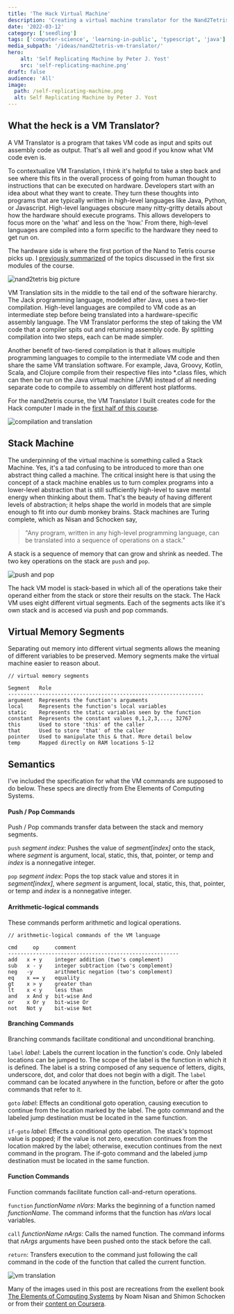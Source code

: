 ```yaml
---
title: 'The Hack Virtual Machine'
description: 'Creating a virtual machine translator for the Nand2Tetris course'
date: '2022-03-12'
category: ['seedling']
tags: ['computer-science', 'learning-in-public', 'typescript', 'java']
media_subpath: '/ideas/nand2tetris-vm-translator/'
hero:
    alt: 'Self Replicating Machine by Peter J. Yost'
    src: 'self-replicating-machine.png'
draft: false
audience: 'All'
image:
  path: /self-replicating-machine.png
  alt: Self Replicating Machine by Peter J. Yost
---
```


## What the heck is a VM Translator?

A VM Translator is a program that takes VM code as input and spits out assembly code as output. That's all well and good if you know what VM code even is.

To contextualize VM Translation, I think it's helpful to take a step back and see where this fits in the overall process of going from human thought to instructions that can be executed on hardware. Developers start with an idea about what they want to create. They turn these thoughts into programs that are typically written in high-level languages like Java, Python, or Javascript. High-level languages obscure many nitty-gritty details about how the hardware should execute programs. This allows developers to focus more on the 'what' and less on the 'how.' From there, high-level languages are compiled into a form specific to the hardware they need to get run on.

The hardware side is where the first portion of the Nand to Tetris course picks up. I [previously summarized](/ideas/nand2tetris-part1) of the topics discussed in the first six modules of the course.

![nand2tetris big picture](nand2tetris-big-picture-custom.png)

VM Translation sits in the middle to the tail end of the software hierarchy. The Jack programming language, modeled after Java, uses a two-tier compilation. High-level languages are compiled to VM code as an intermediate step before being translated into a hardware-specific assembly language. The VM Translator performs the step of taking the VM code that a compiler spits out and returning assembly code. By splitting compilation into two steps, each can be made simpler.

Another benefit of two-tiered compilation is that it allows multiple programming languages to compile to the intermediate VM code and then share the same VM translation software. For example, Java, Groovy, Kotlin, Scala, and Clojure compile from their respective files into \*.class files, which can then be run on the Java virtual machine (JVM) instead of all needing separate code to compile to assembly on different host platforms.

For the nand2tetris course, the VM Translator I built creates code for the Hack computer I made in the [first half of this course](/ideas/nand2tetris-part1).

![compilation and translation](compilation-and-translation.png)

## Stack Machine

The underpinning of the virtual machine is something called a Stack Machine. Yes, it's a tad confusing to be introduced to more than one abstract thing called a machine. The critical insight here is that using the concept of a stack machine enables us to turn complex programs into a lower-level abstraction that is still sufficiently high-level to save mental energy when thinking about them. That's the beauty of having different levels of abstraction; it helps shape the world in models that are simple enough to fit into our dumb monkey brains. Stack machines are Turing complete, which as Nisan and Schocken say,

> "Any program, written in any high-level programming language, can be translated into a sequence of operations on a stack."

A stack is a sequence of memory that can grow and shrink as needed. The two key operations on the stack are `push` and `pop`.

![push and pop](push-pop.png)

The hack VM model is stack-based in which all of the operations take their operand either from the stack or store their results on the stack. The Hack VM uses eight different virtual segments. Each of the segments acts like it's own stack and is accesed via push and pop commands.

## Virtual Memory Segments

Separating out memory into different virtual segments allows the meaning of different variables to be preserved. Memory segments make the virtual machine easier to reason about.

```
// virtual memory segments

Segment   Role
---------------------------------------------------------------
argument  Represents the function's arguments
local     Represents the function's local variables
static    Represents the static variables seen by the function
constant  Represents the constant values 0,1,2,3,..., 32767
this      Used to store 'this' of the caller
that      Used to store 'that' of the caller
pointer   Used to manipulate this & that. More detail below
temp      Mapped directly on RAM locations 5-12
```

## Semantics

I've included the specification for what the VM commands are supposed to do below. These specs are directly from Ehe Elements of Computing Systems.

#### Push / Pop Commands

Push / Pop commands transfer data between the stack and memory segments.

`push` _segment index_: Pushes the value of _segment[index]_ onto the stack, where _segment_ is argument, local, static, this, that, pointer, or temp and _index_ is a nonnegative integer.

`pop` _segment index_: Pops the top stack value and stores it in _segment[index]_, where _segment_ is argument, local, static, this, that, pointer, or temp and _index_ is a nonnegative integer.

#### Arrithmetic-logical commands

These commands perform arithmetic and logical operations.

```
// arithmetic-logical commands of the VM language

cmd     op     comment
-------------------------------------------------------
add   x + y    integer addition (two's complement)
sub   x - y    integer subtraction (two's complement)
neg   -y       arithmetic negation (two's complement)
eq    x == y   equality
gt    x > y    greater than
lt    x < y    less than
and   x And y  bit-wise And
or    x Or y   bit-wise Or
not   Not y    bit-wise Not
```

#### Branching Commands

Branching commands facilitate conditional and unconditional branching.

`label` _label_: Labels the current location in the function's code. Only labeled locations can be jumped to. The scope of the label is the function in which it is defined. The label is a string composed of any sequence of letters, digits, underscore, dot, and color that does not begin with a digit. The `label` command can be located anywhere in the function, before or after the goto commands that refer to it.

`goto` _label_: Effects an conditional goto operation, causing execution to continue from the location marked by the label. The goto command and the labeled jump destination must be located in the same function.

`if-goto` _label_: Effects a conditional goto operation. The stack's topmost value is popped; if the value is not zero, execution continues from the location makred by the label; otherwise, execution continues from the next command in the program. The if-goto command and the labeled jump destination must be located in the same function.

#### Function Commands

Function commands facilitate function call-and-return operations.

`function` _functionName nVars_: Marks the beginning of a function named _functionName_. The command informs that the function has _nVars_ local variables.

`call` _functionName nArgs_: Calls the named function. The command informs that _nArgs_ arguments have been pushed onto the stack before the call.

`return`: Transfers execution to the command just following the call command in the code of the function that called the current function.

![vm translation](vm-translation.png)

Many of the images used in this post are recreations from the exellent book [The Elements of Computing Systems](https://www.amazon.com/Elements-Computing-Systems-Building-Principles/dp/0262640686) by Noam Nisan and Shimon Schocken or from their [content on Coursera](https://www.coursera.org/learn/nand2tetris2/home).
